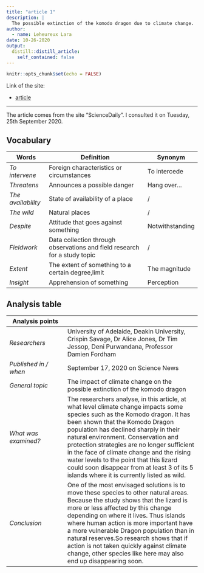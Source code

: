 ```yaml
---
title: "article 1"
description: |
  The possible extinction of the komodo dragon due to climate change. 
author:
  - name: Leheureux Lara
date: 10-26-2020
output:
  distill::distill_article:
    self_contained: false
---
```


```r
knitr::opts_chunk$set(echo = FALSE)
```



Link of the site:

* [article](https://www.sciencedaily.com/releases/2020/09/200917105400.htm)

***
The article comes from the site "ScienceDaily". I consulted it on Tuesday, 25th September 2020. 

## **Vocabulary**

Words          |Definition                               |Synonym
---------------|-----------------------------------------|-------------
*To intervene* |Foreign characteristics or circumstances |To intercede
*Threatens*    |Announces a possible danger              |Hang over... 
*The availability* | State of availability of a place    |/
*The wild*      |Natural places                          |/
*Despite*      |Attitude that goes against something     |Notwithstanding
*Fieldwork*    |Data collection through observations and field research for a study topic|/
*Extent*      |The extent of something to a certain degree,limit|The magnitude
*Insight*     |Apprehension of something                 |Perception


## **Analysis table**

**Analysis points**   |
----------------------|-------------------------------------------------
*Researchers*         | University of Adelaide, Deakin University, Crispin Savage, Dr Alice Jones,  Dr Tim Jessop, Deni Purwandana, Professor Damien Fordham
*Published in / when* |September 17, 2020 on Science News
*General topic*       |The impact of climate change on the possible extinction of the komodo dragon
*What was examined?*  |The researchers analyse, in this article, at what level climate change impacts some species such as the Komodo dragon. It has been shown that the Komodo Dragon population has declined sharply in their natural environment. Conservation and protection strategies are no longer sufficient in the face of climate change and the rising water levels to the point that this lizard could soon disappear from at least 3 of its 5 islands where it is currently listed as wild.
*Conclusion*       |One of the most envisaged solutions is to move these species to other natural areas. Because the study shows that the lizard is more or less affected by this change depending on where it lives. Thus islands where human action is more important have a more vulnerable Dragon population than in natural reserves.So research shows that if action is not taken quickly against climate change, other species like here may also end up disappearing soon.

